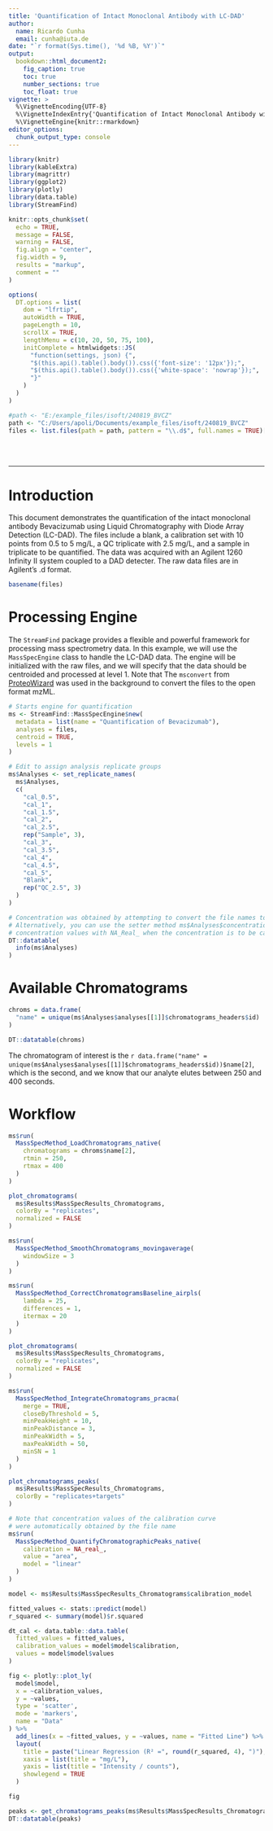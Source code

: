 ```yaml
---
title: 'Quantification of Intact Monoclonal Antibody with LC-DAD'
author:
  name: Ricardo Cunha
  email: cunha@iuta.de
date: "`r format(Sys.time(), '%d %B, %Y')`"
output:
  bookdown::html_document2:
    fig_caption: true
    toc: true
    number_sections: true
    toc_float: true
vignette: >
  %\VignetteEncoding{UTF-8}
  %\VignetteIndexEntry{'Quantification of Intact Monoclonal Antibody with LC-DAD'}
  %\VignetteEngine{knitr::rmarkdown}
editor_options: 
  chunk_output_type: console
---
```


```r
library(knitr)
library(kableExtra)
library(magrittr)
library(ggplot2)
library(plotly)
library(data.table)
library(StreamFind)

knitr::opts_chunk$set(
  echo = TRUE,
  message = FALSE,
  warning = FALSE,
  fig.align = "center",
  fig.width = 9,
  results = "markup",
  comment = ""
)

options(
  DT.options = list(
    dom = "lfrtip",
    autoWidth = TRUE,
    pageLength = 10,
    scrollX = TRUE,
    lengthMenu = c(10, 20, 50, 75, 100),
    initComplete = htmlwidgets::JS(
      "function(settings, json) {",
      "$(this.api().table().body()).css({'font-size': '12px'});",
      "$(this.api().table().body()).css({'white-space': 'nowrap'});",
      "}"
    )
  )
)

#path <- "E:/example_files/isoft/240819_BVCZ"
path <- "C:/Users/apoli/Documents/example_files/isoft/240819_BVCZ"
files <- list.files(path = path, pattern = "\\.d$", full.names = TRUE)[-15]
```

<br>
<br>

***

# Introduction

This document demonstrates the quantification of the intact monoclonal antibody Bevacizumab using Liquid Chromatography with Diode Array Detection (LC-DAD). The files include a blank, a calibration set with 10 points from 0.5 to 5 mg/L, a QC triplicate with 2.5 mg/L, and a sample in triplicate to be quantified. The data was acquired with an Agilent 1260 Infinity II system coupled to a DAD detecter. The raw data files are in Agilent's .d format.

```r
basename(files)
```

# Processing Engine

The `StreamFind` package provides a flexible and powerful framework for processing mass spectrometry data. In this example, we will use the `MassSpecEngine` class to handle the LC-DAD data. The engine will be initialized with the raw files, and we will specify that the data should be centroided and processed at level 1. Note that The `msconvert` from [ProteoWizard](https://proteowizard.sourceforge.io/) was used in the background to convert the files to the open format mzML.

```r
# Starts engine for quantification
ms <- StreamFind::MassSpecEngine$new(
  metadata = list(name = "Quantification of Bevacizumab"),
  analyses = files,
  centroid = TRUE,
  levels = 1
)

# Edit to assign analysis replicate groups
ms$Analyses <- set_replicate_names(
  ms$Analyses,
  c(
    "cal_0.5",
    "cal_1",
    "cal_1.5",
    "cal_2",
    "cal_2.5",
    rep("Sample", 3),
    "cal_3",
    "cal_3.5",
    "cal_4",
    "cal_4.5",
    "cal_5",
    "Blank",
    rep("QC_2.5", 3)
  )
)

# Concentration was obtained by attempting to convert the file names to numeric
# Alternatively, you can use the setter method ms$Analyses$concentrations to manually add the
# concentration values with NA_Real_ when the concentration is to be calculated
DT::datatable(
  info(ms$Analyses)
)
```

# Available Chromatograms

```r
chroms = data.frame(
  "name" = unique(ms$Analyses$analyses[[1]]$chromatograms_headers$id)
)

DT::datatable(chroms)
```

The chromatogram of interest is the `r data.frame("name" = unique(ms$Analyses$analyses[[1]]$chromatograms_headers$id))$name[2]`, which is the second, and we know that our analyte elutes between 250 and 400 seconds.

# Workflow

```r
ms$run(
  MassSpecMethod_LoadChromatograms_native(
    chromatograms = chroms$name[2],
    rtmin = 250,
    rtmax = 400
  )
)
```

```r
plot_chromatograms(
  ms$Results$MassSpecResults_Chromatograms,
  colorBy = "replicates",
  normalized = FALSE
)
```

```r
ms$run(
  MassSpecMethod_SmoothChromatograms_movingaverage(
    windowSize = 3
  )
)

ms$run(
  MassSpecMethod_CorrectChromatogramsBaseline_airpls(
    lambda = 25,
    differences = 1,
    itermax = 20
  )
)
```

```r
plot_chromatograms(
  ms$Results$MassSpecResults_Chromatograms,
  colorBy = "replicates",
  normalized = FALSE
)
```

```r
ms$run(
  MassSpecMethod_IntegrateChromatograms_pracma(
    merge = TRUE,
    closeByThreshold = 5,
    minPeakHeight = 10,
    minPeakDistance = 3,
    minPeakWidth = 5,
    maxPeakWidth = 50,
    minSN = 1
  )
)
```

```r
plot_chromatograms_peaks(
  ms$Results$MassSpecResults_Chromatograms,
  colorBy = "replicates+targets"
)
```

```r
# Note that concentration values of the calibration curve
# were automatically obtained by the file name
ms$run(
  MassSpecMethod_QuantifyChromatographicPeaks_native(
    calibration = NA_real_,
    value = "area",
    model = "linear"
  )
)
```

```r
model <- ms$Results$MassSpecResults_Chromatograms$calibration_model

fitted_values <- stats::predict(model)
r_squared <- summary(model)$r.squared

dt_cal <- data.table::data.table(
  fitted_values = fitted_values,
  calibration_values = model$model$calibration,
  values = model$model$values
)

fig <- plotly::plot_ly(
  model$model,
  x = ~calibration_values,
  y = ~values,
  type = 'scatter',
  mode = 'markers',
  name = "Data"
) %>%
  add_lines(x = ~fitted_values, y = ~values, name = "Fitted Line") %>%
  layout(
    title = paste("Linear Regression (R² =", round(r_squared, 4), ")"),
    xaxis = list(title = "mg/L"),
    yaxis = list(title = "Intensity / counts"),
    showlegend = TRUE
  )

fig
```

```r
peaks <- get_chromatograms_peaks(ms$Results$MassSpecResults_Chromatograms)
DT::datatable(peaks)
```
